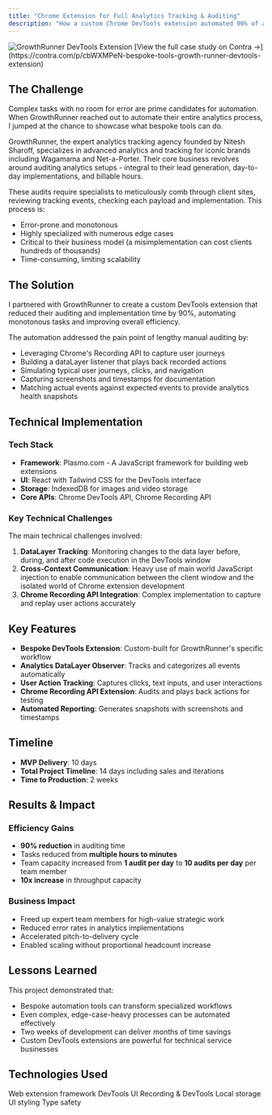 ```yaml
---
title: "Chrome Extension for Full Analytics Tracking & Auditing"
description: "How a custom Chrome DevTools extension automated 90% of analytics auditing for GrowthRunner, transforming hours of manual tracking verification into minutes"
---
```


<img src="/images/growthrunner.png" alt="GrowthRunner DevTools Extension" className="rounded-lg" />

<Note>
[View the full case study on Contra →](https://contra.com/p/cbWXMPeN-bespoke-tools-growth-runner-devtools-extension)
</Note>

## The Challenge

Complex tasks with no room for error are prime candidates for automation. When GrowthRunner reached out to automate their entire analytics process, I jumped at the chance to showcase what bespoke tools can do.

GrowthRunner, the expert analytics tracking agency founded by Nitesh Sharoff, specializes in advanced analytics and tracking for iconic brands including Wagamama and Net-a-Porter. Their core business revolves around auditing analytics setups - integral to their lead generation, day-to-day implementations, and billable hours.

These audits require specialists to meticulously comb through client sites, reviewing tracking events, checking each payload and implementation. This process is:
- Error-prone and monotonous
- Highly specialized with numerous edge cases
- Critical to their business model (a misimplementation can cost clients hundreds of thousands)
- Time-consuming, limiting scalability

## The Solution

I partnered with GrowthRunner to create a custom DevTools extension that reduced their auditing and implementation time by 90%, automating monotonous tasks and improving overall efficiency.

The automation addressed the pain point of lengthy manual auditing by:
- Leveraging Chrome's Recording API to capture user journeys
- Building a dataLayer listener that plays back recorded actions
- Simulating typical user journeys, clicks, and navigation
- Capturing screenshots and timestamps for documentation
- Matching actual events against expected events to provide analytics health snapshots

## Technical Implementation

### Tech Stack
- **Framework**: Plasmo.com - A JavaScript framework for building web extensions
- **UI**: React with Tailwind CSS for the DevTools interface
- **Storage**: IndexedDB for images and video storage
- **Core APIs**: Chrome DevTools API, Chrome Recording API

### Key Technical Challenges

The main technical challenges involved:

1. **DataLayer Tracking**: Monitoring changes to the data layer before, during, and after code execution in the DevTools window
2. **Cross-Context Communication**: Heavy use of main world JavaScript injection to enable communication between the client window and the isolated world of Chrome extension development
3. **Chrome Recording API Integration**: Complex implementation to capture and replay user actions accurately

## Key Features

- **Bespoke DevTools Extension**: Custom-built for GrowthRunner's specific workflow
- **Analytics DataLayer Observer**: Tracks and categorizes all events automatically
- **User Action Tracking**: Captures clicks, text inputs, and user interactions
- **Chrome Recording API Extension**: Audits and plays back actions for testing
- **Automated Reporting**: Generates snapshots with screenshots and timestamps

## Timeline

- **MVP Delivery**: 10 days
- **Total Project Timeline**: 14 days including sales and iterations
- **Time to Production**: 2 weeks

## Results & Impact

### Efficiency Gains
- **90% reduction** in auditing time
- Tasks reduced from **multiple hours to minutes**
- Team capacity increased from **1 audit per day** to **10 audits per day** per team member
- **10x increase** in throughput capacity

### Business Impact
- Freed up expert team members for high-value strategic work
- Reduced error rates in analytics implementations
- Accelerated pitch-to-delivery cycle
- Enabled scaling without proportional headcount increase

## Lessons Learned

This project demonstrated that:
- Bespoke automation tools can transform specialized workflows
- Even complex, edge-case-heavy processes can be automated effectively
- Two weeks of development can deliver months of time savings
- Custom DevTools extensions are powerful for technical service businesses

## Technologies Used

<CardGroup cols={3}>
  <Card title="Plasmo" icon="puzzle">
    Web extension framework
  </Card>
  <Card title="React" icon="react">
    DevTools UI
  </Card>
  <Card title="Chrome APIs" icon="chrome">
    Recording & DevTools
  </Card>
  <Card title="IndexedDB" icon="database">
    Local storage
  </Card>
  <Card title="Tailwind" icon="palette">
    UI styling
  </Card>
  <Card title="TypeScript" icon="code">
    Type safety
  </Card>
</CardGroup>